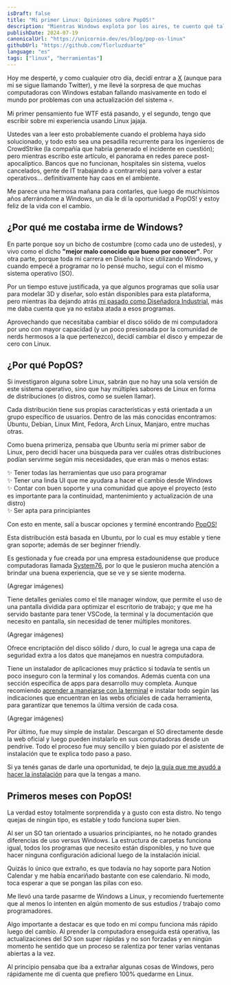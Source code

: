```yaml
---
isDraft: false
title: "Mi primer Linux: Opiniones sobre PopOS!"
description: "Mientras Windows explota por los aires, te cuento qué tal mi experiencia cambiándome a Linux"
publishDate: 2024-07-19
canonicalUrl: "https://unicornio.dev/es/blog/pop-os-linux"
githubUrl: "https://github.com/florluzduarte"
language: "es"
tags: ["linux", "herramientas"]
---
```


Hoy me desperté, y como cualquier otro día, decidí entrar a [X](https://x.com/florluzduarte) (aunque para mi se sigue llamando Twitter), y me llevé la sorpresa de que muchas computadoras con Windows estaban fallando masivamente en todo el mundo por problemas con una actualización del sistema 💀.  

Mi primer pensamiento fue WTF está pasando, y el segundo, tengo que escribir sobre mi experiencia usando Linux jajaja.  

Ustedes van a leer esto probablemente cuando el problema haya sido solucionado, y todo esto sea una pesadilla recurrente para los ingenieros de CrowdStrike (la compañía que habría generado el incidente en cuestión); pero mientras escribo este artículo, el panorama en redes parece post-apocalíptico. Bancos que no funcionan, hospitales sin sistema, vuelos cancelados, gente de IT trabajando a contrarreloj para volver a estar operativos... definitivamente hay caos en el ambiente.  

Me parece una hermosa mañana para contarles, que luego de muchísimos años aferrándome a Windows, un día le dí la oportunidad a PopOS! y estoy feliz de la vida con el cambio.  

## ¿Por qué me costaba irme de Windows?

En parte porque soy un bicho de costumbre (como cada uno de ustedes), y vivo como el dicho **"mejor malo conocido que bueno por conocer"**. Por otra parte, porque toda mi carrera en Diseño la hice utilizando Windows, y cuando empecé a programar no lo pensé mucho, seguí con el mismo sistema operativo (SO).  

Por un tiempo estuve justificada, ya que algunos programas que solía usar para modelar 3D y diseñar, solo están disponibles para esta plataforma, pero mientras iba dejando atrás [mi pasado como Diseñadora Industrial](), más me daba cuenta que ya no estaba atada a esos programas.  

Aprovechando que necesitaba cambiar el disco sólido de mi computadora por uno con mayor capacidad (y un poco presionada por la comunidad de nerds hermosos a la que pertenezco), decidí cambiar el disco y empezar de cero con Linux.  

## ¿Por qué PopOS?  

Si investigaron alguna sobre Linux, sabrán que no hay una sola versión de este sistema operativo, sino que hay múltiples sabores de Linux en forma de distribuciones (o distros, como se suelen llamar).  

Cada distribución tiene sus propias características y está orientada a un grupo específico de usuarios. Dentro de las más conocidas encontramos: Ubuntu, Debian, Linux Mint, Fedora, Arch Linux, Manjaro, entre muchas otras.   

Como buena primeriza, pensaba que Ubuntu sería mi primer sabor de Linux, pero decidí hacer una búsqueda para ver cuáles otras distribuciones podían servirme según mis necesidades, que eran más o menos estas: 

✨ Tener todas las herramientas que uso para programar  
✨ Tener una linda UI que me ayudara a hacer el cambio desde Windows  
✨ Contar con buen soporte y una comunidad que apoye el proyecto (esto es importante para la continuidad, mantenimiento y actualización de una distro)  
✨ Ser apta para principiantes  

Con esto en mente, salí a buscar opciones y terminé encontrando [PopOS!](https://pop.system76.com/)

Esta distribución está basada en Ubuntu, por lo cual es muy estable y tiene gran soporte; además de ser beginner friendly. 

Es gestionada y fue creada por una empresa estadounidense que produce computadoras llamada [System76](https://system76.com/), por lo que le pusieron mucha atención a brindar una buena experiencia, que se ve y se siente moderna.  

(Agregar imágenes)

Tiene detalles geniales como el tile manager window, que permite el uso de una pantalla dividida para optimizar el escritorio de trabajo; y que me ha servido bastante para tener VSCode, la terminal y la documentación que necesito en pantalla, sin necesidad de tener múltiples monitores.  

(Agregar imágenes)

Ofrece encriptación del disco sólido / duro, lo cual le agrega una capa de seguridad extra a los datos que manejamos en nuestra computadora.  

Tiene un instalador de aplicaciones muy práctico si todavía te sentís un poco inseguro con la terminal y los comandos. Además cuenta con una sección específica de apps para desarrollo muy completa. Aunque recomiendo [aprender a manejarse con la terminal]() e instalar todo según las indicaciones que encuentran en las webs oficiales de cada herramienta, para garantizar que tenemos la última versión de cada cosa.   

(Agregar imágenes)

Por último, fue muy simple de instalar. Descargan el SO directamente desde la web oficial y luego pueden instalarlo en sus computadoras desde un pendrive. Todo el proceso fue muy sencillo y bien guiado por el asistente de instalación que te explica todo paso a paso. 

Si ya tenés ganas de darle una oportunidad, te dejo [la guía que me ayudó a hacer la instalación](https://itsfoss.com/install-pop-os/) para que la tengas a mano.  

## Primeros meses con PopOS!

La verdad estoy totalmente sorprendida y a gusto con esta distro. No tengo quejas de ningún tipo, es estable y todo funciona super bien.  

Al ser un SO tan orientado a usuarios principiantes, no he notado grandes diferencias de uso versus Windows. La estructura de carpetas funciona igual, todos los programas que necesito están disponibles, y no tuve que hacer ninguna configuración adicional luego de la instalación inicial.  

Quizás lo único que extraño, es que todavía no hay soporte para Notion Calendar y me había encariñado bastante con ese calendario. Ni modo, toca esperar a que se pongan las pilas con eso.  

Me llevó una tarde pasarme de Windows a Linux, y recomiendo fuertemente que al menos lo intenten en algún momento de sus estudios / trabajo como programadores. 

Algo importante a destacar es que todo en mi compu funciona más rápido luego del cambio. Al prender la computadora enseguida está operativa, las actualizaciones del SO son super rápidas y no son forzadas y en ningún momento he sentido que un proceso se ralentiza por tener varias ventanas abiertas a la vez.  

Al principio pensaba que iba a extrañar algunas cosas de Windows, pero rápidamente me dí cuenta que prefiero 100% quedarme en Linux.  